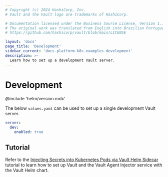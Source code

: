 ```yaml
---
# Copyright (c) 2024 HashiCorp, Inc.
# Vault and the Vault logo are trademarks of HashiCorp.

# Documentation licensed under the Business Source License, Version 1.1.
# The original work was translated from English into Brazilian Portuguese.
# https://github.com/hashicorp/vault/blob/main/LICENSE

layout: 'docs'
page_title: 'Development'
sidebar_current: 'docs-platform-k8s-examples-development'
description: >-
  Learn how to set up a development Vault server.
---
```


# Development

@include 'helm/version.mdx'

The below `values.yaml` can be used to set up a single development Vault server.

```yaml
server:
  dev:
    enabled: true
```

## Tutorial

Refer to the [Injecting Secrets into Kubernetes Pods via Vault Helm
Sidecar](/vault/tutorials/kubernetes/kubernetes-sidecar) tutorial
to learn how to set up Vault and the Vault Agent Injector service with the Vault Helm chart.
